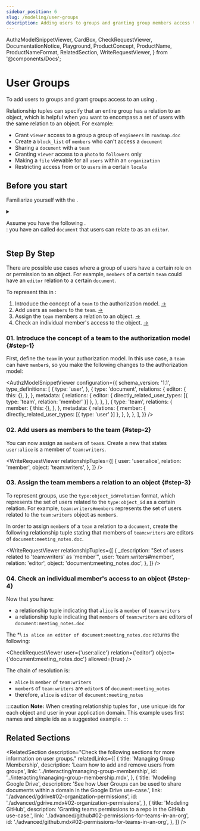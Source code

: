 ```yaml
---
sidebar_position: 6
slug: /modeling/user-groups
description: Adding users to groups and granting group members access to an object
---
```


  AuthzModelSnippetViewer,
  CardBox,
  CheckRequestViewer,
  DocumentationNotice,
  Playground,
  ProductConcept,
  ProductName,
  ProductNameFormat,
  RelatedSection,
  WriteRequestViewer,
} from '@components/Docs';

# User Groups

<DocumentationNotice />

To add users to groups and grant groups access to an <ProductConcept section="what-is-an-object" linkName="object" /> using <ProductName format={ProductNameFormat.ProductLink}/>.

<CardBox title="When to use" appearance="filled">

Relationship tuples can specify that an entire group has a relation to an object, which is helpful when you want to encompass a set of users with the same relation to an object. For example:

- Grant `viewer` access to a group a group of `engineers` in `roadmap.doc`
- Create a `block_list` of `members` who can't access a `document`
- Sharing a `document` with a `team`
- Granting `viewer` access to a `photo` to `followers` only
- Making a `file` viewable for all `users` within an `organization`
- Restricting access from or to `users` in a certain `locale`

</CardBox>

## Before you start

Familiarize yourself with the <ProductConcept />.

<details>
<summary>

Assume you have the following <ProductConcept section="what-is-an-authorization-model" linkName="authorization model" />.<br />: you have an _<ProductConcept section="what-is-an-object" linkName="object" />_ called `document` that users can relate to as an `editor`.

</summary>

<AuthzModelSnippetViewer
  configuration={{
    schema_version: '1.1',
    type_definitions: [
      {
        type: 'user',
      },
      {
        type: 'document',
        relations: {
          editor: {
            this: {},
          },
        },
        metadata: {
          relations: {
            editor: { directly_related_user_types: [{ type: 'user' }] },
          },
        },
      },
    ],
  }}
/>

<hr />

In addition, you will need to know the following:

### Direct Access

You need to know how to create an authorization model and a relationship tuple to grant a user access to an object. To learn more, see [direct access](./direct-access.mdx).

### <ProductName format={ProductNameFormat.ShortForm}/> Concepts

- A <ProductConcept section="what-is-a-type" linkName="Type" />: a class of objects that have similar characteristics.
- A <ProductConcept section="what-is-a-user" linkName="User" />: an entity in the system that can be related to an object.
- A <ProductConcept section="what-is-a-relation" linkName="Relation" />: a string defined in the type definition of an authorization model that defines the possibility of a relationship between an object of the same type as the type definition and a user in the system.
- An <ProductConcept section="what-is-an-object" linkName="Object" />: represents an entity in the system. Users' relationships to it can be defined with relationship tuples and the authorization model.
- A <ProductConcept section="what-is-a-relationship-tuple" linkName="Relationship Tuple" />: a grouping consisting of a user, a relation and an object stored in <ProductName format={ProductNameFormat.ShortForm}/>.

</details>

<Playground />

## Step By Step

There are possible use cases where a group of users have a certain role on or permission to an object. For example, `members` of a certain `team` could have an `editor` relation to a certain `document`.

To represent this in <ProductName format={ProductNameFormat.ShortForm}/>:

1. Introduce the concept of a `team` to the authorization model. [→](#step-1)
2. Add users as `members` to the `team`. [→](#step-2)
3. Assign the `team` members a relation to an object. [→](#step-3)
4. Check an individual member's access to the object. [→](#step-4)

### 01. Introduce the concept of a team to the authorization model {#step-1}

First, define the _<ProductConcept section="what-is-an-object" linkName="object" />_ `team` in your authorization model. In this use case, a `team` can have `member`s, so you make the following changes to the authorization model:

<AuthzModelSnippetViewer
  configuration={{
    schema_version: '1.1',
    type_definitions: [
      {
        type: 'user',
      },
      {
        type: 'document',
        relations: {
          editor: {
            this: {},
          },
        },
        metadata: {
          relations: {
            editor: { directly_related_user_types: [{ type: 'team', relation: 'member' }] },
          },
        },
      },
      {
        type: 'team',
        relations: {
          member: {
            this: {},
          },
        },
        metadata: {
          relations: {
            member: { directly_related_user_types: [{ type: 'user' }] },
          },
        },
      },
    ],
  }}
/>

### 02. Add users as members to the team {#step-2}

You can now assign _<ProductConcept section="what-is-a-user" linkName="users" />_ as `member`s of `team`s. Create a new _<ProductConcept section="what-is-a-relationship-tuple" linkName="relationship tuple" />_ that states `user:alice` is a member of `team:writers`.

<WriteRequestViewer
  relationshipTuples={[
    {
      user: 'user:alice',
      relation: 'member',
      object: 'team:writers',
    },
  ]}
/>

### 03. Assign the team members a relation to an object {#step-3}

To represent groups, use the `type:object_id#relation` format, which represents the set of users related to the `type:object_id` as a certain relation. For example, `team:writers#members` represents the set of users related to the `team:writers` object as `member`s.

In order to assign `member`s of a `team` a relation to a `document`, create the following relationship tuple stating that members of `team:writers` are editors of `document:meeting_notes.doc`.

<WriteRequestViewer
  relationshipTuples={[
    {
      _description: "Set of users related to 'team:writers' as 'member'",
      user: 'team:writers#member',
      relation: 'editor',
      object: 'document:meeting_notes.doc',
    },
  ]}
/>

### 04. Check an individual member's access to an object {#step-4}

Now that you have:

- a relationship tuple indicating that `alice` is a `member` of `team:writers`
- a relationship tuple indicating that `members` of `team:writers` are editors of `document:meeting_notes.doc`

The \*<ProductConcept section="what-is-a-check-request" linkName="check" />\ `is alice an editor of document:meeting_notes.doc` returns the following:

<CheckRequestViewer user={'user:alice'} relation={'editor'} object={'document:meeting_notes.doc'} allowed={true} />

The chain of resolution is:

- `alice` is `member` of `team:writers`
- `member`s of `team:writers` are `editor`s of `document:meeting_notes`  
- therefore, `alice` is `editor` of `document:meeting_notes`

:::caution
**Note:** When creating relationship tuples for <ProductName format={ProductNameFormat.ShortForm}/>,  use unique ids for each object and user in your application domain. This example uses first names and simple ids as a suggested example.
:::

## Related Sections

<RelatedSection
  description="Check the following sections for more information on user groups."
  relatedLinks={[
    {
      title: 'Managing Group Membership',
      description: 'Learn how to add and remove users from groups',
      link: '../interacting/managing-group-membership',
      id: '../interacting/managing-group-membership.mdx',
    },
    {
      title: 'Modeling Google Drive',
      description: 'See how User Groups can be used to share documents within a domain in the Google Drive use-case.',
      link: './advanced/gdrive#02-organization-permissions',
      id: './advanced/gdrive.mdx#02-organization-permissions',
    },
    {
      title: 'Modeling GitHub',
      description: 'Granting teams permissions to a repo in the GitHub use-case.',
      link: './advanced/github#02-permissions-for-teams-in-an-org',
      id: './advanced/github.mdx#02-permissions-for-teams-in-an-org',
    },
  ]}
/>
